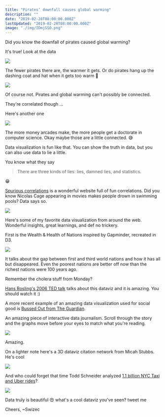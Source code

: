 ```yaml
---
title: "Pirates’ downfall causes global warming"
description: ""
date: "2019-02-28T08:00:00.000Z"
lastUpdated: "2019-02-28T08:00:00.000Z"
image: "./img/IDmjSSO.png"
---
```


Did you know the downfall of pirates caused global warming?


It&#x27;s true! Look at the data

![](./img/home-piratesarecool4.gif)

The fewer pirates there are, the warmer it gets. Or do pirates hang up the dashing coat and hat when it gets too warm 🤔

![](./img/media-o41sT7HoSQbo4-giphy.gif)

Of course not. Pirates and global warming can&#x27;t possibly be connected.



They&#x27;re correlated though ...



Here&#x27;s another one

![](./img/IDmjSSO.png)

The more money arcades make, the more people get a doctorate in computer science. Okay maybe those are a little connected. 😅



Data visualization is fun like that. You can show the truth in data, but you can also use data to lie a little.



You know what they say



> There are three kinds of lies: lies, damned lies, and statistics.



😁



[Spurious correlations](http://www.tylervigen.com/spurious-correlations) is a wonderful website full of fun correlations. Did you know Nicolas Cage appearing in movies makes people drown in swimming pools? Data says so.

![](./img/comics-correlation.png)

Here&#x27;s some of my favorite data visualization from around the web. Wonderful insights, great learnings, and def no trickery.



First is the Wealth &amp; Health of Nations inspired by Gapminder, recreated in D3.



[![](./img/22Nw5l2.gif)](https://bost.ocks.org/mike/nations/)



It talks about the gap between first and third world nations and how it has all but disappeared. Even the poorest nations are better off now than the richest nations were 100 years ago.



Remember the cholera stuff from Monday?



[Hans Rosling&#x27;s 2006 TED talk](https://www.ted.com/talks/hans_rosling_shows_the_best_stats_you_ve_ever_seen) talks about this dataviz and it is amazing. You should watch it :)



A more recent example of an amazing data visualization used for social good is [Bussed Out from The Guardian](https://www.theguardian.com/us-news/ng-interactive/2017/dec/20/bussed-out-america-moves-homeless-people-country-study).



An amazing piece of interactive data journalism. Scroll through the story and the graphs move before your eyes to match what you&#x27;re reading.



[![](./img/a5jcoqu.gif)](https://www.theguardian.com/us-news/ng-interactive/2017/dec/20/bussed-out-america-moves-homeless-people-country-study)



Amazing.



On a lighter note here&#x27;s a 3D dataviz citation network from Micah Stubbs. He&#x27;s cool



[![](./img/tO0TFoX.gif)](https://bl.ocks.org/micahstubbs/bf770b9f5d76f539a1a7fe8df7e32448)



And who could forget that time Todd Schneider analyzed [1.1 billion NYC Taxi and Uber rides](https://toddwschneider.com/posts/analyzing-1-1-billion-nyc-taxi-and-uber-trips-with-a-vengeance/)?



[![](./img/taxi-taxi_pickups_map.png)](https://toddwschneider.com/posts/analyzing-1-1-billion-nyc-taxi-and-uber-trips-with-a-vengeance/)



Data truly is beautiful 😍 what&#x27;s a cool dataviz you&#x27;ve seen? tweet me



Cheers, ~Swizec